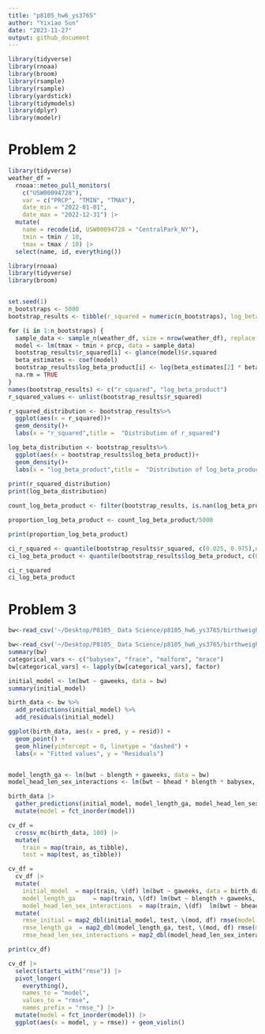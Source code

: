```yaml
---
title: "p8105_hw6_ys3765"
author: "Yixiao Sun"
date: "2023-11-27"
output: github_document
---
```


```r
library(tidyverse)
library(rnoaa)
library(broom)
library(rsample)
library(rsample)
library(yardstick)
library(tidymodels)
library(dplyr)
library(modelr)
```

# Problem 2
```r
library(tidyverse)
weather_df = 
  rnoaa::meteo_pull_monitors(
    c("USW00094728"),
    var = c("PRCP", "TMIN", "TMAX"), 
    date_min = "2022-01-01",
    date_max = "2022-12-31") |>
  mutate(
    name = recode(id, USW00094728 = "CentralPark_NY"),
    tmin = tmin / 10,
    tmax = tmax / 10) |>
  select(name, id, everything())
```

```r
library(rnoaa)
library(tidyverse)
library(broom)


set.seed(1)
n_bootstraps <- 5000
bootstrap_results <- tibble(r_squared = numeric(n_bootstraps), log_beta_product = numeric(n_bootstraps))

for (i in 1:n_bootstraps) {
  sample_data <- sample_n(weather_df, size = nrow(weather_df), replace = TRUE)
  model <- lm(tmax ~ tmin + prcp, data = sample_data)
  bootstrap_results$r_squared[i] <- glance(model)$r.squared
  beta_estimates <- coef(model)
  bootstrap_results$log_beta_product[i] <- log(beta_estimates[2] * beta_estimates[3])
  na.rm = TRUE
}
names(bootstrap_results) <- c("r_squared", "log_beta_product")
r_squared_values <- unlist(bootstrap_results$r_squared)

r_squared_distribution <- bootstrap_results%>%
  ggplot(aes(x = r_squared))+
  geom_density()+
  labs(x = "r_squared",title =  "Distribution of r_squared")

log_beta_distribution <- bootstrap_results%>%
  ggplot(aes(x = bootstrap_results$log_beta_product))+
  geom_density()+
  labs(x = "log_beta_product",title =  "Distribution of log_beta_product")
 
print(r_squared_distribution)
print(log_beta_distribution)

count_log_beta_product <- filter(bootstrap_results, is.nan(log_beta_product))%>%count()

proportion_log_beta_product <- count_log_beta_product/5000

print(proportion_log_beta_product)

ci_r_squared <- quantile(bootstrap_results$r_squared, c(0.025, 0.975),na.rm = T) %>% knitr::kable()
ci_log_beta_product <- quantile(bootstrap_results$log_beta_product, c(0.025, 0.975), na.rm = T)%>%knitr::kable()

ci_r_squared
ci_log_beta_product

```

# Problem 3
```r
bw<-read_csv('~/Desktop/P8105_ Data Science/p8105_hw6_ys3765/birthweight.csv')%>%na.omit()
```

```r
bw<-read_csv('~/Desktop/P8105_ Data Science/p8105_hw6_ys3765/birthweight.csv')%>%na.omit()
summary(bw)
categorical_vars <- c("babysex", "frace", "malform", "mrace")
bw[categorical_vars] <- lapply(bw[categorical_vars], factor)

initial_model <- lm(bwt ~ gaweeks, data = bw)
summary(initial_model)

birth_data <- bw %>% 
  add_predictions(initial_model) %>% 
  add_residuals(initial_model)

ggplot(birth_data, aes(x = pred, y = resid)) +
  geom_point() +
  geom_hline(yintercept = 0, linetype = "dashed") +
  labs(x = "Fitted values", y = "Residuals")


model_length_ga <- lm(bwt ~ blength + gaweeks, data = bw)
model_head_len_sex_interactions <- lm(bwt ~ bhead * blength * babysex, data = bw)


```

```r
birth_data |> 
  gather_predictions(initial_model, model_length_ga, model_head_len_sex_interactions) |> 
  mutate(model = fct_inorder(model))

cv_df =
  crossv_mc(birth_data, 100) |> 
  mutate(
    train = map(train, as_tibble),
    test = map(test, as_tibble))

cv_df = 
  cv_df |> 
  mutate(
    initial_model  = map(train, \(df) lm(bwt ~ gaweeks, data = birth_data)),
    model_length_ga     = map(train, \(df) lm(bwt ~ blength + gaweeks, data = birth_data)),
    model_head_len_sex_interactions  = map(train, \(df)  lm(bwt ~ bhead * blength * babysex, data = birth_data))) |> 
  mutate(
    rmse_initial = map2_dbl(initial_model, test, \(mod, df) rmse(model = mod, data = df)),
    rmse_length_ga  = map2_dbl(model_length_ga, test, \(mod, df) rmse(model = mod, data = df)),
    rmse_head_len_sex_interactions = map2_dbl(model_head_len_sex_interactions, test, \(mod, df) rmse(model = mod, data = df)))

print(cv_df)

cv_df |> 
  select(starts_with("rmse")) |> 
  pivot_longer(
    everything(),
    names_to = "model", 
    values_to = "rmse",
    names_prefix = "rmse_") |> 
  mutate(model = fct_inorder(model)) |> 
  ggplot(aes(x = model, y = rmse)) + geom_violin()
```

